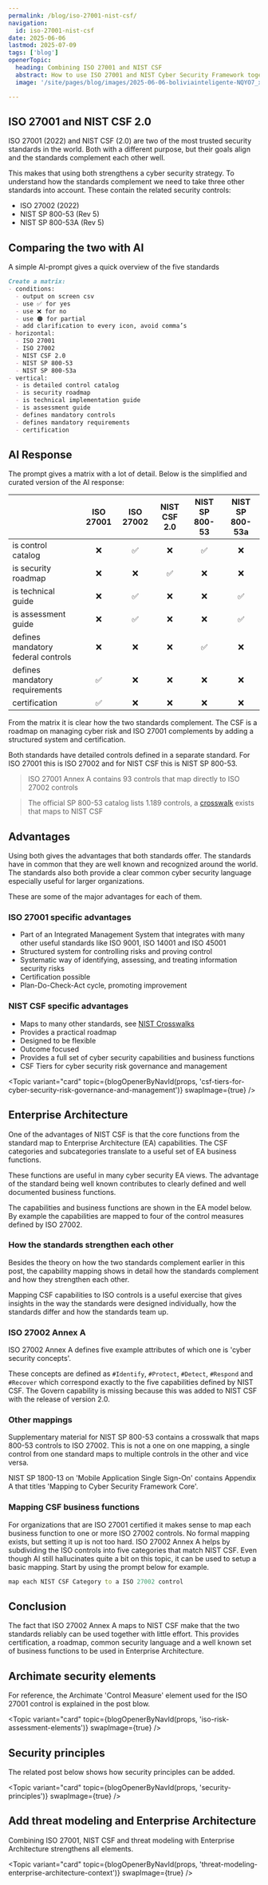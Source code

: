 ```yaml
---
permalink: /blog/iso-27001-nist-csf/
navigation:
  id: iso-27001-nist-csf
date: 2025-06-06
lastmod: 2025-07-09
tags: ['blog']
openerTopic:
  heading: Combining ISO 27001 and NIST CSF
  abstract: How to use ISO 27001 and NIST Cyber Security Framework together
  image: '/site/pages/blog/images/2025-06-06-boliviainteligente-NQYO7_xwA70-unsplash.jpg'

---
```



## ISO 27001 and NIST CSF 2.0

ISO 27001 (2022) and NIST CSF (2.0) are two of the most trusted security
standards in the world. Both with a different purpose, but their goals align and
the standards complement each other well.

This makes that using both strengthens a cyber security strategy. To understand
how the standards complement we need to take three other standards into account.
These contain the related security controls:

- ISO 27002 (2022)
- NIST SP 800-53 (Rev 5)
- NIST SP 800-53A (Rev 5)

## Comparing the two with AI

A simple AI-prompt gives a quick overview of the five standards

```md
Create a matrix:
- conditions:
  - output on screen csv
  - use ✅ for yes
  - use ❌ for no
  - use 🟠 for partial
  - add clarification to every icon, avoid comma’s
- horizontal:
  - ISO 27001
  - ISO 27002
  - NIST CSF 2.0
  - NIST SP 800-53
  - NIST SP 800-53a
- vertical:
  - is detailed control catalog
  - is security roadmap
  - is technical implementation guide
  - is assessment guide
  - defines mandatory controls
  - defines mandatory requirements
  - certification
```

## AI Response

The prompt gives a matrix with a lot of detail. Below is the simplified and
curated version of the AI response:

|  | ISO 27001 | ISO 27002 | NIST CSF 2.0 | NIST SP 800-53 | NIST SP 800-53a |
|--|:---:|:---:|:---:|:---:|:---:|
| is control catalog | ❌ | ✅ | ❌ | ✅ | ❌ |
| is security roadmap | ❌ | ❌ | ✅ | ❌ | ❌ |
| is technical guide | ❌ | ✅ | ❌ | ❌ | ✅ |
| is assessment guide | ❌ | ✅ | ❌ | ❌ | ✅ |
| defines mandatory federal controls | ❌ | ❌ | ❌ | ✅ | ❌ |
| defines mandatory requirements | ✅ | ❌ | ❌ | ❌ | ❌ |
| certification | ✅ | ❌ | ❌ | ❌ | ❌ |

From the matrix it is clear how the two standards complement. The CSF is a
 roadmap on managing cyber risk and ISO 27001 complements by adding a structured
system and certification.

Both standards have detailed controls defined in a separate standard. For ISO
27001 this is ISO 27002 and for NIST CSF this is NIST SP 800-53.

> ISO 27001 Annex A contains 93 controls that map directly to ISO 27002 controls

> The official SP 800-53 catalog lists 1.189 controls, a
> [crosswalk](https://www.nist.gov/privacy-framework/resource-repository/browse/crosswalks)
> exists that maps to NIST CSF


## Advantages

Using both gives the advantages that both standards offer. The standards have in
common that they are well known and recognized around the world. The standards
also both provide a clear common cyber security language especially useful for
larger organizations.

These are some of the major advantages for each of them.

### ISO 27001 specific advantages

- Part of an Integrated Management System that integrates with many other useful
standards like ISO 9001, ISO 14001 and ISO 45001
- Structured system for controlling risks and proving control
- Systematic way of identifying, assessing, and treating information security
  risks
- Certification possible
- Plan-Do-Check-Act cycle, promoting improvement

### NIST CSF specific advantages

- Maps to many other standards, see [NIST
  Crosswalks](https://www.nist.gov/privacy-framework/resource-repository/browse/crosswalks)
- Provides a practical roadmap
- Designed to be flexible
- Outcome focused
- Provides a full set of cyber security capabilities and business functions
- CSF Tiers for cyber security risk governance and management

<Topic variant="card" topic={blogOpenerByNavId(props, 'csf-tiers-for-cyber-security-risk-governance-and-management')} swapImage={true} />

## Enterprise Architecture

One of the advantages of NIST CSF is that the core functions from the standard
map to Enterprise Architecture (EA) capabilities. The CSF categories and
subcategories translate to a useful set of EA business functions.

These functions are useful in many cyber security EA views. The advantage of the
standard being well known contributes to clearly defined and well documented
business functions.

The capabilities and business functions are shown in the EA model below. By
example the capabilities are mapped to four of the control measures defined by
ISO 27002.

<Diagram src="/site/pages/blog/images-security-framework/function-capability-controlmeasure.svg" width="70rem" />

### How the standards strengthen each other

Besides the theory on how the two standards complement earlier in this post, the
capability mapping shows in detail how the standards complement and how they
strengthen each other.

Mapping CSF capabilities to ISO controls is a useful exercise that gives
insights in the way the standards were designed individually, how the standards
differ and how the standards team up.

### ISO 27002 Annex A

ISO 27002 Annex A defines five example attributes of which one is 'cyber security
concepts'.

These concepts are defined as `#Identify`, `#Protect`, `#Detect`, `#Respond` and
`#Recover` which correspond exactly to the five capabilities defined by NIST
CSF. The Govern capability is missing because this was added to NIST CSF with
the release of version 2.0.

### Other mappings

Supplementary material for NIST SP 800-53 contains a crosswalk that maps 800-53
controls to ISO 27002. This is not a one on one mapping, a single control from
one standard maps to multiple controls in the other and vice versa.

NIST SP 1800-13 on 'Mobile Application Single Sign-On' contains Appendix A that
titles 'Mapping to Cyber Security Framework Core'.

### Mapping CSF business functions

For organizations that are ISO 27001 certified it makes sense to map each
business function to one or more ISO 27002 controls. No formal mapping exists,
but setting it up is not too hard. ISO 27002 Annex A helps by subdividing the
ISO controls into five categories that match NIST CSF. Even though AI still
hallucinates quite a bit on this topic, it can be used to setup a basic mapping.
Start by using the prompt below for example.

```mp
map each NIST CSF Category to a ISO 27002 control
```

## Conclusion

The fact that ISO 27002 Annex A maps to NIST CSF make that the two standards
reliably can be used together with little effort. This provides certification, a
roadmap, common security language and a well known set of business functions to
be used in Enterprise Architecture.

## Archimate security elements

For reference, the Archimate 'Control Measure' element used for the ISO 27001
control is explained in the post blow.

<Topic variant="card" topic={blogOpenerByNavId(props, 'iso-risk-assessment-elements')} swapImage={true} />

## Security principles

The related post below shows how security principles can be added.

<Topic variant="card" topic={blogOpenerByNavId(props, 'security-principles')} swapImage={true} />

## Add threat modeling and Enterprise Architecture

Combining ISO 27001, NIST CSF and threat modeling with Enterprise Architecture
strengthens all elements.

<Topic variant="card" topic={blogOpenerByNavId(props, 'threat-modeling-enterprise-architecture-context')} swapImage={true} />
